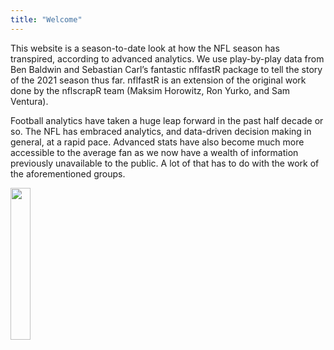```yaml
---
title: "Welcome"
---
```


This website is a season-to-date look at how the NFL season has transpired, according to advanced analytics. We use play-by-play data from Ben Baldwin and Sebastian Carl's fantastic nflfastR package to tell the story of the 2021 season thus far. nflfastR is an extension of the original work done by the nflscrapR team (Maksim Horowitz, Ron Yurko, and Sam Ventura).

Football analytics have taken a huge leap forward in the past half decade or so. The NFL has embraced analytics, and data-driven decision making in general, at a rapid pace. Advanced stats have also become much more accessible to the average fan as we now have a wealth of information previously unavailable to the public. A lot of that has to do with the work of the aforementioned groups. 

<img src="/Users/Stephan/Desktop/R Projects/NFL/NFL.png" style="width:25%">

